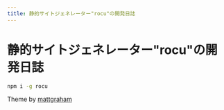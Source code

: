 ```yaml
---
title: 静的サイトジェネレーター"rocu"の開発日誌
---
```


# 静的サイトジェネレーター"rocu"の開発日誌

```bash
npm i -g rocu
```

Theme by [mattgraham](https://madebygraham.com/midnight/)
